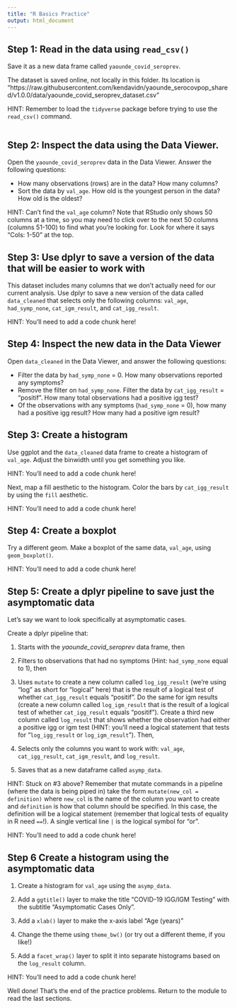 ```yaml
---
title: "R Basics Practice"
output: html_document
---
```


## Step 1: Read in the data using `read_csv()`

Save it as a new data frame called `yaounde_covid_seroprev`.

The dataset is saved online, not locally in this folder. Its location is "https://raw.githubusercontent.com/kendavidn/yaounde_serocovpop_shared/v1.0.0/data/yaounde_covid_seroprev_dataset.csv"

HINT: Remember to load the `tidyverse` package before trying to use the `read_csv()` command.

```r

```

## Step 2: Inspect the data using the Data Viewer.

Open the `yaounde_covid_seroprev` data in the Data Viewer.
Answer the following questions:

- How many observations (rows) are in the data? How many columns?
- Sort the data by `val_age`. How old is the youngest person in the data? How old is the oldest?

HINT: Can't find the `val_age` column? Note that RStudio only shows 50 columns at a time, so you may need to click over to the next 50 columns (columns 51-100) to find what you're looking for. Look for where it says "Cols: 1-50" at the top.

## Step 3: Use dplyr to save a version of the data that will be easier to work with

This dataset includes many columns that we don't actually need for our current analysis. 
Use dplyr to save a new version of the data called `data_cleaned` that selects only the following columns: `val_age`, `had_symp_none`, `cat_igm_result`, and `cat_igg_result`. 

HINT: You'll need to add a code chunk here! 

## Step 4: Inspect the new data in the Data Viewer

Open `data_cleaned` in the Data Viewer, and answer the following questions:

- Filter the data by `had_symp_none` = 0. How many observations reported any symptoms?
- Remove the filter on `had_symp_none`. Filter the data by `cat_igg_result` = "positif". How many total observations had a positive igg test?
- Of the observations with any symptoms (`had_symp_none` = 0), how many had a positive igg result? How many had a positive igm result?

## Step 3: Create a histogram

Use ggplot and the `data_cleaned` data frame to create a histogram of `val_age`. Adjust the binwidth until you get something you like.

HINT: You'll need to add a code chunk here! 

Next, map a fill aesthetic to the histogram. Color the bars by `cat_igg_result` by using the `fill` aesthetic.

HINT: You'll need to add a code chunk here! 

## Step 4: Create a boxplot

Try a different geom. Make a boxplot of the same data, `val_age`, using `geom_boxplot()`.

HINT: You'll need to add a code chunk here! 

## Step 5: Create a dplyr pipeline to save just the asymptomatic data

Let's say we want to look specifically at asymptomatic cases.

Create a dplyr pipeline that:

1. Starts with the *yaounde_covid_seroprev* data frame, then

2. Filters to observations that had no symptoms (Hint: `had_symp_none` equal to 1), then

3. Uses `mutate` to create a new column called `log_igg_result` (we're using "log" as short for "logical" here) that is the result of a logical test of whether `cat_igg_result` equals "positif". Do the same for igm results (create a new column called `log_igm_result` that is the result of a logical test of whether `cat_igg_result` equals "positif"). Create a third new column called `log_result` that shows whether the observation had either a positive igg or igm test (HINT: you'll need a logical statement that tests for "`log_igg_result` or `log_igm_result`"). Then,

4. Selects only the columns you want to work with: `val_age`, `cat_igg_result`, `cat_igm_result`, and `log_result`.

5. Saves that as a new dataframe called `asymp_data`.

HINT: Stuck on #3 above? Remember that mutate commands in a pipeline (where the data is being piped in) take the form `mutate(new_col = definition)` where `new_col` is the name of the column you want to create and `definition` is how that column should be specified. In this case, the definition will be a logical statement (remember that logical tests of equality in R need `==`!). A single vertical line `|` is the logical symbol for "or". 

HINT: You'll need to add a code chunk here! 


## Step 6 Create a histogram using the asymptomatic data

1. Create a histogram for `val_age` using the `asymp_data`. 

2. Add a `ggtitle()` layer to make the title "COVID-19 IGG/IGM Testing" with the subtitle "Asymptomatic Cases Only".

3. Add a `xlab()` layer to make the x-axis label "Age (years)"

4. Change the theme using `theme_bw()` (or try out a different theme, if you like!)

5. Add a `facet_wrap()` layer to split it into separate histograms based on the `log_result` column.

HINT: You'll need to add a code chunk here! 

Well done! That's the end of the practice problems. Return to the module to read the last sections. 

